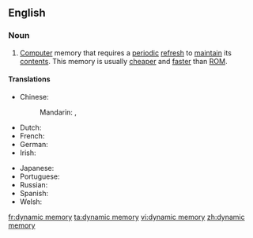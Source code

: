 ==English==

===Noun===
{{en-noun|head=[[dynamic]] [[memory]]|-}}

# [[computer|Computer]] memory that requires a [[periodic]] [[refresh]] to [[maintain]] its [[contents]]. This memory is usually [[cheaper]] and [[faster]] than [[ROM]].

====Translations====
{{trans-top|computer memory}}
* Chinese:
*: Mandarin: {{t|cmn|動態內存|sc=Hani}}, {{t|cmn|动态内存|tr=dòngtài nèicún|sc=Hani}}
* Dutch: {{t|nl|dynamisch geheugen|n}}
* French: {{t|fr|mémoire dynamique|f}}
* German: {{t|de|dynamischer Speicher|m}}
* Irish: {{t|ga|cuimhne dhinimiciúil|f}}
{{trans-mid}}
* Japanese: {{t|ja|動的記憶|tr=dōteki kioku}}
* Portuguese: {{t|pt|memória dinâmica|f}}
* Russian: {{t|ru|динами́ческая па́мять|f}}
* Spanish: {{t|es|memoria dinámica|f}}
* Welsh: {{t|cy|cof dynamig|m}}
{{trans-bottom}}

[[fr:dynamic memory]]
[[ta:dynamic memory]]
[[vi:dynamic memory]]
[[zh:dynamic memory]]